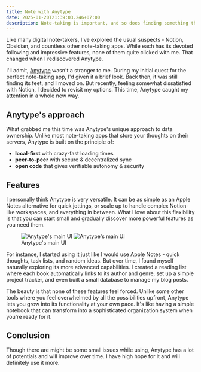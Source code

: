 ```yaml
---
title: Note with Anytype
date: 2025-01-20T21:39:03.246+07:00
description: Note-taking is important, and so does finding something that suits your note-taking style.
---
```


Like many digital note-takers, I've explored the usual suspects - Notion, Obsidian, and countless other note-taking apps. While each has its devoted following and impressive features, none of them quite clicked with me. That changed when I rediscovered Anytype.

I'll admit, [Anytype](https://anytype.io) wasn't a stranger to me. During my initial quest for the perfect note-taking app, I'd given it a brief look. Back then, it was still finding its feet, and I moved on. But recently, feeling somewhat dissatisfied with Notion, I decided to revisit my options. This time, Anytype caught my attention in a whole new way.

## Anytype's approach

What grabbed me this time was Anytype's unique approach to data ownership. Unlike most note-taking apps that store your thoughts on their servers, Anytype is built on the principle of:

- **local-first** with crazy-fast loading times
- **peer-to-peer** with secure & decentralized sync
- **open code** that gives verifiable autonomy & security

## Features

I personally think Anytype is very versatile. It can be as simple as an Apple Notes alternative for quick jottings, or scale up to handle complex Notion-like workspaces, and everything in between. What I love about this flexibility is that you can start small and gradually discover more powerful features as you need them.

<figure class="extended-pt">
  <div class="extended-wrapper">
    <Image src={anytypeLight} class="img-light" alt="Anytype's main UI" />
    <Image src={anytypeDark} class="img-dark" alt="Anytype's main UI" />
  </div>
  <figcaption class="text-center">
      Anytype's main UI
  </figcaption>
</figure>

For instance, I started using it just like I would use Apple Notes - quick thoughts, task lists, and random ideas. But over time, I found myself naturally exploring its more advanced capabilities. I created a reading list where each book automatically links to its author and genre, set up a simple project tracker, and even built a small database to manage my blog posts.

The beauty is that none of these features feel forced. Unlike some other tools where you feel overwhelmed by all the possibilities upfront, Anytype lets you grow into its functionality at your own pace. It's like having a simple notebook that can transform into a sophisticated organization system when you're ready for it.

## Conclusion

Though there are might be some small issues while using, Anytype has a lot of potentials and will improve over time. I have high hope for it and will definitely use it more.
